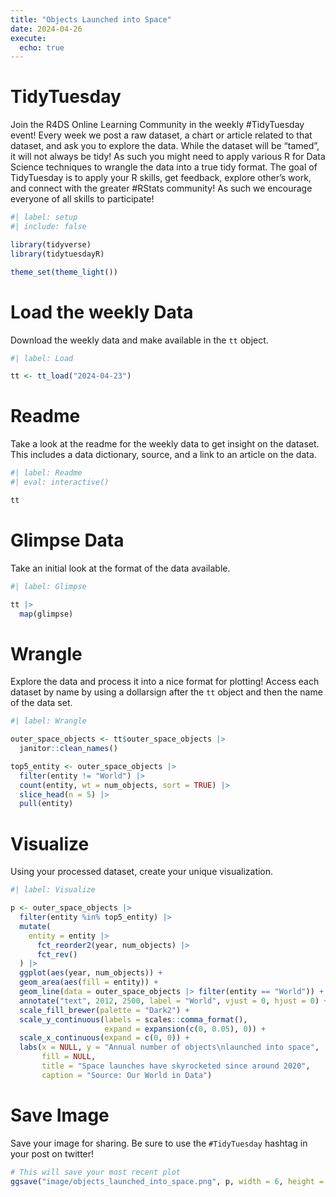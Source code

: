 ```yaml
---
title: "Objects Launched into Space"
date: 2024-04-26
execute: 
  echo: true
---
```


# TidyTuesday

Join the R4DS Online Learning Community in the weekly #TidyTuesday event!
Every week we post a raw dataset, a chart or article related to that dataset, and ask you to explore the data.
While the dataset will be “tamed”, it will not always be tidy! As such you might need to apply various R for Data Science techniques to wrangle the data into a true tidy format.
The goal of TidyTuesday is to apply your R skills, get feedback, explore other’s work, and connect with the greater #RStats community!
As such we encourage everyone of all skills to participate!

```r
#| label: setup
#| include: false

library(tidyverse)
library(tidytuesdayR)

theme_set(theme_light())
```

# Load the weekly Data

Download the weekly data and make available in the `tt` object.

```r
#| label: Load

tt <- tt_load("2024-04-23")
```

# Readme

Take a look at the readme for the weekly data to get insight on the dataset.
This includes a data dictionary, source, and a link to an article on the data.

```r
#| label: Readme
#| eval: interactive()

tt

```

# Glimpse Data

Take an initial look at the format of the data available.

```r
#| label: Glimpse

tt |> 
  map(glimpse)

```

# Wrangle

Explore the data and process it into a nice format for plotting! Access each dataset by name by using a dollarsign after the `tt` object and then the name of the data set.

```r
#| label: Wrangle

outer_space_objects <- tt$outer_space_objects |> 
  janitor::clean_names()
```

```r
top5_entity <- outer_space_objects |> 
  filter(entity != "World") |> 
  count(entity, wt = num_objects, sort = TRUE) |> 
  slice_head(n = 5) |> 
  pull(entity)
```

# Visualize

Using your processed dataset, create your unique visualization.

```r
#| label: Visualize

p <- outer_space_objects |> 
  filter(entity %in% top5_entity) |> 
  mutate(
    entity = entity |> 
      fct_reorder2(year, num_objects) |> 
      fct_rev()
  ) |> 
  ggplot(aes(year, num_objects)) +
  geom_area(aes(fill = entity)) +
  geom_line(data = outer_space_objects |> filter(entity == "World")) +
  annotate("text", 2012, 2500, label = "World", vjust = 0, hjust = 0) +
  scale_fill_brewer(palette = "Dark2") +
  scale_y_continuous(labels = scales::comma_format(),
                     expand = expansion(c(0, 0.05), 0)) +
  scale_x_continuous(expand = c(0, 0)) +
  labs(x = NULL, y = "Annual number of objects\nlaunched into space",
       fill = NULL,
       title = "Space launches have skyrocketed since around 2020",
       caption = "Source: Our World in Data")
```

# Save Image

Save your image for sharing. Be sure to use the `#TidyTuesday` hashtag in your post on twitter! 

```r

# This will save your most recent plot
ggsave("image/objects_launched_into_space.png", p, width = 6, height = 4)

```
